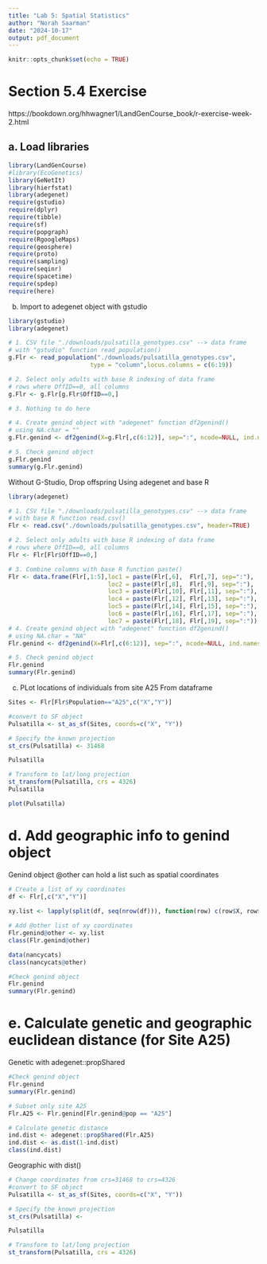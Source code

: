 ```yaml
---
title: "Lab 5: Spatial Statistics"
author: "Norah Saarman"
date: "2024-10-17"
output: pdf_document
---
```


```r
knitr::opts_chunk$set(echo = TRUE)
```
# Section 5.4 Exercise
https://bookdown.org/hhwagner1/LandGenCourse_book/r-exercise-week-2.html

## a. Load libraries
```r
library(LandGenCourse)
#library(EcoGenetics)
library(GeNetIt)
library(hierfstat)
library(adegenet)
require(gstudio)       
require(dplyr)
require(tibble) 
require(sf)
require(popgraph)
require(RgoogleMaps)
require(geosphere)
require(proto)
require(sampling)
require(seqinr)
require(spacetime)
require(spdep)
require(here)
```

b. Import to adegenet object with gstudio
```r
library(gstudio)
library(adegenet)

# 1. CSV file "./downloads/pulsatilla_genotypes.csv" --> data frame 
# with "gstudio" function read_population()
g.Flr <- read_population("./downloads/pulsatilla_genotypes.csv",
                       type = "column",locus.columns = c(6:19))

# 2. Select only adults with base R indexing of data frame 
# rows where OffID==0, all columns
g.Flr <- g.Flr[g.Flr$OffID==0,]

# 3. Nothing to do here

# 4. Create genind object with "adegenet" function df2genind() 
# using NA.char = ""
g.Flr.genind <- df2genind(X=g.Flr[,c(6:12)], sep=":", ncode=NULL, ind.names=g.Flr$ID, loc.names=NULL, pop=g.Flr$Population, NA.char="", ploidy=2, type="codom", strata=NULL, hierarchy=NULL)

# 5. Check genind object
g.Flr.genind
summary(g.Flr.genind)
```
Without G-Studio, Drop offspring
Using adegenet and base R
```r
library(adegenet)

# 1. CSV file "./downloads/pulsatilla_genotypes.csv" --> data frame 
# with base R function read.csv()
Flr <- read.csv("./downloads/pulsatilla_genotypes.csv", header=TRUE)

# 2. Select only adults with base R indexing of data frame 
# rows where OffID==0, all columns
Flr <- Flr[Flr$OffID==0,]

# 3. Combine columns with base R function paste()
Flr <- data.frame(Flr[,1:5],loc1 = paste(Flr[,6],  Flr[,7], sep=":"), 
                            loc2 = paste(Flr[,8],  Flr[,9], sep=":"), 
                            loc3 = paste(Flr[,10], Flr[,11], sep=":"), 
                            loc4 = paste(Flr[,12], Flr[,13], sep=":"), 
                            loc5 = paste(Flr[,14], Flr[,15], sep=":"),  
                            loc6 = paste(Flr[,16], Flr[,17], sep=":"),  
                            loc7 = paste(Flr[,18], Flr[,19], sep=":"))
# 4. Create genind object with "adegenet" function df2genind() 
# using NA.char = "NA"
Flr.genind <- df2genind(X=Flr[,c(6:12)], sep=":", ncode=NULL, ind.names= Flr$ID, loc.names=names(Flr[,c(6:12)]), pop=Flr$Population, NA.char="NA", ploidy=2, type="codom", strata=NULL, hierarchy=NULL)

# 5. Check genind object
Flr.genind
summary(Flr.genind)
```

c. PLot locations of individuals from site A25
From dataframe
```r
Sites <- Flr[Flr$Population=="A25",c("X","Y")]

#convert to SF object
Pulsatilla <- st_as_sf(Sites, coords=c("X", "Y"))

# Specify the known projection 
st_crs(Pulsatilla) <- 31468

Pulsatilla

# Transform to lat/long projection
st_transform(Pulsatilla, crs = 4326)
Pulsatilla

plot(Pulsatilla)
```
# d. Add geographic info to genind object

Genind object @other can hold a list such as spatial coordinates
```r
# Create a list of xy coordinates
df <- Flr[,c("X","Y")]
  
xy.list <- lapply(split(df, seq(nrow(df))), function(row) c(row$X, row$Y))

# Add @other list of xy coordinates
Flr.genind@other <- xy.list
class(Flr.genind@other)

data(nancycats)
class(nancycats@other)

#Check genind object
Flr.genind
summary(Flr.genind)
```

# e. Calculate genetic and geographic euclidean distance (for Site A25)
Genetic with adegenet::propShared
```r
#Check genind object
Flr.genind
summary(Flr.genind)

# Subset only site A25
Flr.A25 <- Flr.genind[Flr.genind@pop == "A25"]

# Calculate genetic distance
ind.dist <- adegenet::propShared(Flr.A25)
ind.dist <- as.dist(1-ind.dist)
class(ind.dist)
```

Geographic with dist()
```r
# Change coordinates from crs=31468 to crs=4326
#convert to SF object
Pulsatilla <- st_as_sf(Sites, coords=c("X", "Y"))

# Specify the known projection 
st_crs(Pulsatilla) <- 

Pulsatilla

# Transform to lat/long projection
st_transform(Pulsatilla, crs = 4326)
```
